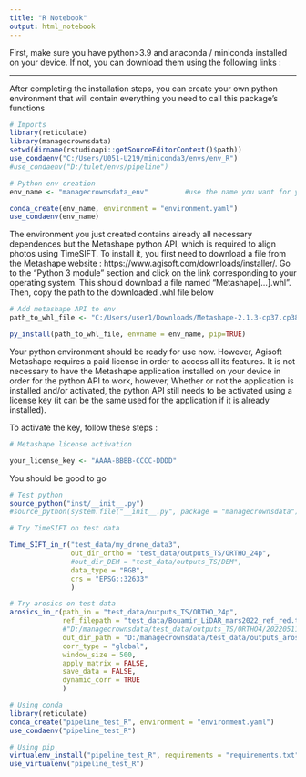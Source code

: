 ```yaml
---
title: "R Notebook"
output: html_notebook
---
```


First, make sure you have python>3.9 and anaconda / miniconda installed on your device.
If not, you can download them using the following links :


---
After completing the installation steps, you can create your own python environment that will contain everything you need to call this package's functions
```r
# Imports
library(reticulate)
library(managecrownsdata)
setwd(dirname(rstudioapi::getSourceEditorContext()$path))
use_condaenv("C:/Users/U051-U219/miniconda3/envs/env_R")
#use_condaenv("D:/tulet/envs/pipeline")
```

```r
# Python env creation
env_name <- "managecrownsdata_env"         #use the name you want for your environment

conda_create(env_name, environment = "environment.yaml")
use_condaenv(env_name)
```

The environment you just created contains already all necessary dependences but the Metashape python API, which is required to align photos using TimeSIFT.
To install it, you first need to download a file from the Metashape website : https://www.agisoft.com/downloads/installer/. 
Go to the "Python 3 module" section and click on the link corresponding to your operating system. This should download a file named "Metashape[...].whl". Then, copy the path to the downloaded .whl file below

```r
# Add metashape API to env
path_to_whl_file <- "C:/Users/user1/Downloads/Metashape-2.1.3-cp37.cp38.cp39.cp310.cp311-none-win_amd64.whl"   #replace with your path

py_install(path_to_whl_file, envname = env_name, pip=TRUE)
```

Your python environment should be ready for use now. However, Agisoft Metashape requires a paid license in order to access all its features.
It is not necessary to have the Metashape application installed on your device in order for the python API to work, however, Whether or not the application is installed and/or activated, the python API still needs to be activated using a license key (it can be the same used for the application if it is already installed).

To activate the key, follow these steps :

```r
# Metashape license activation

your_license_key <- "AAAA-BBBB-CCCC-DDDD"


```
You should be good to go


```r
# Test python
source_python("inst/__init__.py")
#source_python(system.file("__init__.py", package = "managecrownsdata"))
```

```r
# Try TimeSIFT on test data

Time_SIFT_in_r("test_data/my_drone_data3", 
               out_dir_ortho = "test_data/outputs_TS/ORTHO_24p", 
               #out_dir_DEM = "test_data/outputs_TS/DEM",
               data_type = "RGB",
               crs = "EPSG::32633"
               )
```

```r
# Try arosics on test data
arosics_in_r(path_in = "test_data/outputs_TS/ORTHO_24p",
             ref_filepath = "test_data/Bouamir_LiDAR_mars2022_ref_red.tif", 
             #"D:/managecrownsdata/test_data/outputs_TS/ORTHO4/20220511_ORTHO.tif",
             out_dir_path = "D:/managecrownsdata/test_data/outputs_arosics",
             corr_type = "global",
             window_size = 500,
             apply_matrix = FALSE,
             save_data = FALSE,
             dynamic_corr = TRUE
             )
```

```r
# Using conda
library(reticulate)
conda_create("pipeline_test_R", environment = "environment.yaml")
use_condaenv("pipeline_test_R")
```


```r
# Using pip
virtualenv_install("pipeline_test_R", requirements = "requirements.txt")
use_virtualenv("pipeline_test_R")
```
